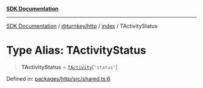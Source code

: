 [**SDK Documentation**](../../../../README.mdx)

***

[SDK Documentation](../../../../packages.mdx) / [@turnkey/http](../../README.mdx) / [index](../README.mdx) / TActivityStatus

# Type Alias: TActivityStatus

> **TActivityStatus** = [`TActivity`](TActivity.mdx)\[`"status"`\]

Defined in: [packages/http/src/shared.ts:6](https://github.com/tkhq/sdk/blob/3a88af7d1d927c6022706911d6af0f92f1440e00/packages/http/src/shared.ts#L6)
